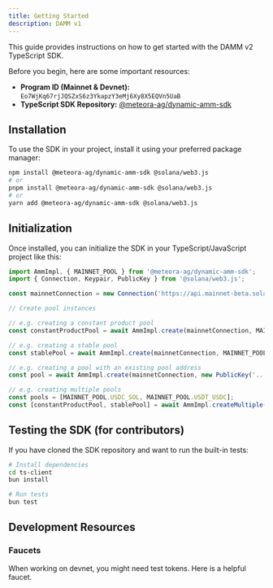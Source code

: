 ```yaml
---
title: Getting Started
description: DAMM v1
---
```


This guide provides instructions on how to get started with the DAMM v2 TypeScript SDK.

Before you begin, here are some important resources:

-   **Program ID (Mainnet & Devnet):** `Eo7WjKq67rjJQSZxS6z3YkapzY3eMj6Xy8X5EQVn5UaB`
-   **TypeScript SDK Repository:** [@meteora-ag/dynamic-amm-sdk](https://github.com/MeteoraAg/damm-v1-sdk)

## Installation

To use the SDK in your project, install it using your preferred package manager:

```bash
npm install @meteora-ag/dynamic-amm-sdk @solana/web3.js
# or
pnpm install @meteora-ag/dynamic-amm-sdk @solana/web3.js
# or
yarn add @meteora-ag/dynamic-amm-sdk @solana/web3.js
```

## Initialization

Once installed, you can initialize the SDK in your TypeScript/JavaScript project like this:

```typescript
import AmmImpl, { MAINNET_POOL } from '@meteora-ag/dynamic-amm-sdk';
import { Connection, Keypair, PublicKey } from '@solana/web3.js';

const mainnetConnection = new Connection('https://api.mainnet-beta.solana.com');

// Create pool instances

// e.g. creating a constant product pool
const constantProductPool = await AmmImpl.create(mainnetConnection, MAINNET_POOL.USDC_SOL);

// e.g. creating a stable pool
const stablePool = await AmmImpl.create(mainnetConnection, MAINNET_POOL.USDT_USDC);

// e.g. creating a pool with an existing pool address
const pool = await AmmImpl.create(mainnetConnection, new PublicKey('...'));

// e.g. creating multiple pools
const pools = [MAINNET_POOL.USDC_SOL, MAINNET_POOL.USDT_USDC];
const [constantProductPool, stablePool] = await AmmImpl.createMultiple(mainnetConnection, pools);
```

## Testing the SDK (for contributors)

If you have cloned the SDK repository and want to run the built-in tests:

```bash
# Install dependencies
cd ts-client
bun install

# Run tests
bun test
```

## Development Resources

### Faucets

<CardGroup cols={1}>
  <Card title="Devnet Faucet" icon="faucet" href="https://faucet.raccoons.dev/">
    <p>When working on devnet, you might need test tokens. Here is a helpful faucet.</p>
  </Card>
</CardGroup>